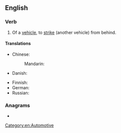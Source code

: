 {{also|rear end}}
==English==

===Verb===
{{en-verb|head=[[rear]]-[[end]]}}

# {{lb|en|transitive}} Of a [[vehicle]], to [[strike]] (another vehicle) from behind.

====Translations====
{{trans-top|of a vehicle, to strike (another vehicle) from behind}}
* Chinese:
*: Mandarin: {{t+|cmn|追尾|tr=zhuīwěi}}
* Danish: {{t-needed|da}}
{{trans-mid}}
* Finnish: {{t|fi|[[ajaa]] [[perä|perään]]}}
* German: {{t|de|[[hinten]] [[auffahren]]}}
* Russian: {{t|ru|[[въезжать]] [[в]] [[зад]]}}
{{trans-bottom}}

===Anagrams===
* {{anagrams|en|a=adeenrr|Naderer|Rearden}}

[[Category:en:Automotive]]